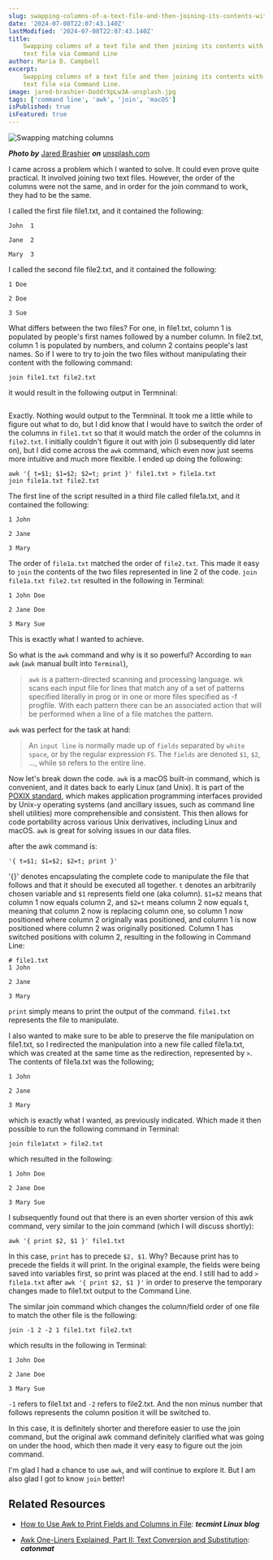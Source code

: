 ```yaml
---
slug: swapping-columns-of-a-text-file-and-then-joining-its-contents-with-another-text-file-via-command-line
date: '2024-07-08T22:07:43.140Z'
lastModified: '2024-07-08T22:07:43.140Z'
title:
    Swapping columns of a text file and then joining its contents with another
    text file via Command Line
author: Maria D. Campbell
excerpt:
    Swapping columns of a text file and then joining its contents with another
    text file via Command Line.
image: jared-brashier-DoddrXpLw3A-unsplash.jpg
tags: ['command line', 'awk', 'join', 'macOS']
isPublished: true
isFeatured: true
---
```


![Swapping matching columns](jared-brashier-DoddrXpLw3A-unsplash.jpg)

**_Photo by_** [Jared Brashier](https://unsplash.com/@jaredbrashier) **_on_**
[unsplash.com](https://unsplash.com/photos/brown-and-white-2-storey-house-DoddrXpLw3A)

I came across a problem which I wanted to solve. It could even prove quite
practical. It involved joining two text files. However, the order of the columns
were not the same, and in order for the join command to work, they had to be the
same.

I called the first file file1.txt, and it contained the following:

```shell
John  1

Jane  2

Mary  3
```

I called the second file file2.txt, and it contained the following:

```shell
1 Doe

2 Doe

3 Sue
```

What differs between the two files? For one, in file1.txt, column 1 is populated
by people's first names followed by a number column. In file2.txt, column 1 is
populated by numbers, and column 2 contains people's last names. So if I were to
try to join the two files without manipulating their content with the following
command:

```shell
join file1.txt file2.txt
```

it would result in the following output in Termninal:

```shell

```

Exactly. Nothing would output to the Termninal. It took me a little while to
figure out what to do, but I did know that I would have to switch the order of
the columns in `file1.txt` so that it would match the order of the columns in
`file2.txt`. I initially couldn't figure it out with join (I subsequently did
later on), but I did come across the `awk` command, which even now just seems
more intuitive and much more flexible. I ended up doing the following:

```shell
awk '{ t=$1; $1=$2; $2=t; print }' file1.txt > file1a.txt
join file1a.txt file2.txt
```

The first line of the script resulted in a third file called file1a.txt, and it
contained the following:

```shell
1 John

2 Jane

3 Mary
```

The order of `file1a.txt` matched the order of `file2.txt`. This made it easy to
`join` the contents of the two files represented in line 2 of the code.
`join file1a.txt file2.txt` resulted in the following in Terminal:

```shell
1 John Doe

2 Jane Doe

3 Mary Sue
```

This is exactly what I wanted to achieve.

So what is the `awk` command and why is it so powerful? According to `man awk`
(`awk` manual built into `Terminal`),

> `awk` is a pattern-directed scanning and processing language. wk scans each
> input file for lines that match any of a set of patterns specified literally
> in prog or in one or more files specified as -f progfile. With each pattern
> there can be an associated action that will be performed when a line of a file
> matches the pattern.

`awk` was perfect for the task at hand:

> An `input line` is normally made up of `fields` separated by `white space`, or
> by the regular expression `FS`. The `fields` are denoted `$1`, `$2`, ...,
> while `$0` refers to the entire line.

Now let's break down the code. `awk` is a macOS built-in command, which is
convenient, and it dates back to early Linux (and Unix). It is part of the
[POXIX standard](https://stackoverflow.com/questions/1780599/what-is-the-meaning-of-posix),
which makes application programming interfaces provided by Unix-y operating
systems (and ancillary issues, such as command line shell utilities) more
comprehensible and consistent. This then allows for code portability across
various Unix derivatives, including Linux and macOS. `awk` is great for solving
issues in our data files.

after the awk command is:

```shell
'{ t=$1; $1=$2; $2=t; print }'
```

'{}' denotes encapsulating the complete code to manipulate the file that follows
and that it should be executed all together. `t` denotes an arbitrarily chosen
variable and `$1` represents field one (aka column). `$1=$2` means that column 1
now equals column 2, and `$2=t` means column 2 now equals t, meaning that column
2 now is replacing column one, so column 1 now positioned where column 2
originally was positioned, and column 1 is now positioned where column 2 was
originally positioned. Column 1 has switched positions with column 2, resulting
in the following in Command Line:

```shell
# file1.txt
1 John

2 Jane

3 Mary
```

`print` simply means to print the output of the command. `file1.txt` represents
the file to manipulate.

I also wanted to make sure to be able to preserve the file manipulation on
file1.txt, so I redirected the manipulation into a new file called file1a.txt,
which was created at the same time as the redirection, represented by `>`. The
contents of file1a.txt was the following;

```shell
1 John

2 Jane

3 Mary
```

which is exactly what I wanted, as previously indicated. Which made it then
possible to run the following command in Terminal:

```shell
join file1atxt > file2.txt
```

which resulted in the following:

```shell
1 John Doe

2 Jane Doe

3 Mary Sue
```

I subsequently found out that there is an even shorter version of this awk
command, very similar to the join command (which I will discuss shortly):

```shell
awk '{ print $2, $1 }' file1.txt
```

In this case, `print` has to precede `$2, $1`. Why? Because print has to precede
the fields it will print. In the original example, the fields were being saved
into variables first, so print was placed at the end. I still had to add
`> file1a.txt` after `awk '{ print $2, $1 }'` in order to preserve the temporary
changes made to file1.txt output to the Command Line.

The similar join command which changes the column/field order of one file to
match the other file is the following:

```shell
join -1 2 -2 1 file1.txt file2.txt
```

which results in the following in Terminal:

```shell
1 John Doe

2 Jane Doe

3 Mary Sue
```

`-1` refers to file1.txt and `-2` refers to file2.txt. And the non minus number
that follows represents the column position it will be switched to.

In this case, it is definitely shorter and therefore easier to use the join
command, but the original awk command definitely clarified what was going on
under the hood, which then made it very easy to figure out the join command.

I'm glad I had a chance to use `awk`, and will continue to explore it. But I am
also glad I got to know `join` better!

## Related Resources

-   [How to Use Awk to Print Fields and Columns in File](https://www.tecmint.com/awk-print-fields-columns-with-space-separator/):
    **_tecmint Linux blog_**

-   [Awk One-Liners Explained, Part II: Text Conversion and Substitution](https://catonmat.net/awk-one-liners-explained-part-two):
    **_catonmat_**
